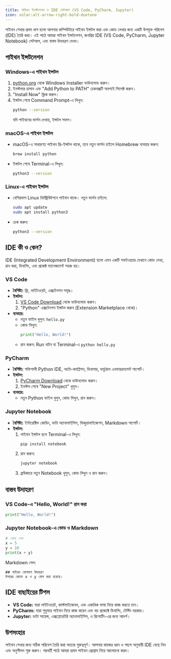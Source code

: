 ```yaml
---
title: পাইথন ইনস্টলেশন ও IDE সেটআপ (VS Code, PyCharm, Jupyter)
icon: solar:alt-arrow-right-bold-duotone
---
```


পাইথন শেখার প্রথম ধাপ হলো আপনার কম্পিউটারে পাইথন ইন্সটল করা এবং কোড লেখার জন্য একটি উপযুক্ত পরিবেশ (IDE) তৈরি করা। এই পাঠে আমরা পাইথন ইন্সটলেশন, জনপ্রিয় IDE (VS Code, PyCharm, Jupyter Notebook) সেটআপ, এবং বাস্তব উদাহরণ দেখব।

## পাইথন ইন্সটলেশন

### Windows-এ পাইথন ইন্সটল
1. [python.org](https://www.python.org/downloads/) থেকে Windows Installer ডাউনলোড করুন।
2. ইনস্টলার চালান এবং "Add Python to PATH" চেকবক্সটি অবশ্যই সিলেক্ট করুন।
3. "Install Now" ক্লিক করুন।
4. ইন্সটল শেষে Command Prompt-এ লিখুন:
   ```bash
   python --version
   ```
   যদি পাইথনের ভার্সন দেখায়, ইন্সটল সফল।

### macOS-এ পাইথন ইন্সটল
- macOS-এ সাধারণত পাইথন প্রি-ইন্সটল থাকে, তবে নতুন ভার্সন চাইলে Homebrew ব্যবহার করুন:
  ```bash
  brew install python
  ```
- ইন্সটল শেষে Terminal-এ লিখুন:
  ```bash
  python3 --version
  ```

### Linux-এ পাইথন ইন্সটল
- বেশিরভাগ Linux ডিস্ট্রিবিউশনে পাইথন থাকে। নতুন ভার্সন চাইলে:
  ```bash
  sudo apt update
  sudo apt install python3
  ```
- চেক করুন:
  ```bash
  python3 --version
  ```

## IDE কী ও কেন?

IDE (Integrated Development Environment) হলো এমন একটি সফটওয়্যার যেখানে কোড লেখা, রান করা, ডিবাগিং, এবং প্রজেক্ট ম্যানেজমেন্ট সহজ হয়।

### VS Code
- **বৈশিষ্ট্য:** ফ্রি, লাইটওয়েট, এক্সটেনশন সমৃদ্ধ।
- **ইন্সটল:**
  1. [VS Code Download](https://code.visualstudio.com/) থেকে ডাউনলোড করুন।
  2. "Python" এক্সটেনশন ইন্সটল করুন (Extension Marketplace থেকে)।
- **ব্যবহার:**
  - নতুন ফাইল খুলুন: `hello.py`
  - কোড লিখুন:
    ```python
    print("Hello, World!")
    ```
  - রান করুন: Run বাটন বা Terminal-এ `python hello.py`

### PyCharm
- **বৈশিষ্ট্য:** শক্তিশালী Python IDE, অটো-কমপ্লিশন, ডিবাগার, ভার্চুয়াল এনভায়রনমেন্ট সাপোর্ট।
- **ইন্সটল:**
  1. [PyCharm Download](https://www.jetbrains.com/pycharm/) থেকে ডাউনলোড করুন।
  2. ইনস্টল শেষে "New Project" খুলুন।
- **ব্যবহার:**
  - নতুন Python ফাইল খুলুন, কোড লিখুন, রান করুন।

### Jupyter Notebook
- **বৈশিষ্ট্য:** ইন্টারেক্টিভ কোডিং, ডাটা অ্যানালাইসিস, ভিজুয়ালাইজেশন, Markdown সাপোর্ট।
- **ইন্সটল:**
  1. পাইথন ইন্সটল হলে Terminal-এ লিখুন:
     ```bash
     pip install notebook
     ```
  2. রান করুন:
     ```bash
     jupyter notebook
     ```
  3. ব্রাউজারে নতুন Notebook খুলুন, কোড লিখুন ও রান করুন।

## বাস্তব উদাহরণ

### VS Code-এ "Hello, World!" রান করা
```python
print("Hello, World!")
```

### Jupyter Notebook-এ কোড ও Markdown
```python
# কোড সেল
x = 5
y = 10
print(x + y)
```

Markdown সেল:
```
## পাইথন যোগফল উদাহরণ
উপরের কোডে x ও y যোগ করা হয়েছে।
```

## IDE বাছাইয়ের টিপস
- **VS Code:** যারা লাইটওয়েট, কাস্টমাইজেবল, এবং একাধিক ভাষা নিয়ে কাজ করতে চান।
- **PyCharm:** যারা শুধুমাত্র পাইথন নিয়ে কাজ করেন এবং বড় প্রজেক্টে ডিবাগিং, টেস্টিং দরকার।
- **Jupyter:** ডাটা সায়েন্স, এক্সপ্লোরেটরি অ্যানালাইসিস, ও রিপোর্টিং-এর জন্য আদর্শ।

## উপসংহার

পাইথন শেখার জন্য সঠিক পরিবেশ তৈরি করা অত্যন্ত গুরুত্বপূর্ণ। আপনার কাজের ধরন ও পছন্দ অনুযায়ী IDE বেছে নিন এবং অনুশীলন শুরু করুন। পরবর্তী পাঠে আমরা প্রথম পাইথন প্রোগ্রাম নিয়ে আলোচনা করব।
